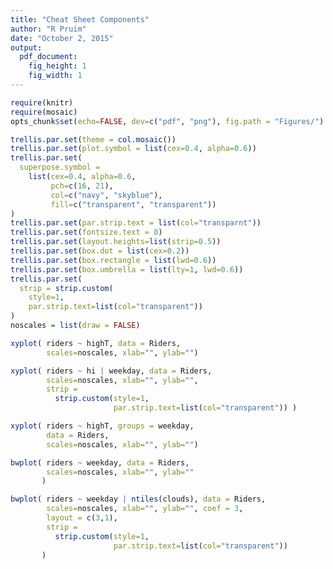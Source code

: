 ```yaml
---
title: "Cheat Sheet Components"
author: "R Pruim"
date: "October 2, 2015"
output: 
  pdf_document: 
    fig_height: 1
    fig_width: 1
---
```


```r
require(knitr)
require(mosaic)
opts_chunk$set(echo=FALSE, dev=c("pdf", "png"), fig.path = "Figures/")

trellis.par.set(theme = col.mosaic())
trellis.par.set(plot.symbol = list(cex=0.4, alpha=0.6))
trellis.par.set(
  superpose.symbol = 
    list(cex=0.4, alpha=0.6, 
         pch=c(16, 21), 
         col=c("navy", "skyblue"), 
         fill=c("transparent", "transparent"))
)
trellis.par.set(par.strip.text = list(col="transparnt"))
trellis.par.set(fontsize.text = 8)
trellis.par.set(layout.heights=list(strip=0.5))
trellis.par.set(box.dot = list(cex=0.2))
trellis.par.set(box.rectangle = list(lwd=0.6))
trellis.par.set(box.umbrella = list(lty=1, lwd=0.6))
trellis.par.set( 
  strip = strip.custom(
    style=1, 
    par.strip.text=list(col="transparent"))
)
noscales = list(draw = FALSE)
```

```r
xyplot( riders ~ highT, data = Riders, 
        scales=noscales, xlab="", ylab="")
```

```r
xyplot( riders ~ hi | weekday, data = Riders, 
        scales=noscales, xlab="", ylab="", 
        strip = 
          strip.custom(style=1, 
                       par.strip.text=list(col="transparent")) )
```

```r
xyplot( riders ~ highT, groups = weekday, 
        data = Riders, 
        scales=noscales, xlab="", ylab="") 
```

```r
bwplot( riders ~ weekday, data = Riders, 
        scales=noscales, xlab="", ylab="" 
       )
```

```r
bwplot( riders ~ weekday | ntiles(clouds), data = Riders, 
        scales=noscales, xlab="", ylab="", coef = 3,
        layout = c(3,1),
        strip = 
          strip.custom(style=1, 
                       par.strip.text=list(col="transparent")) 
       )
```
